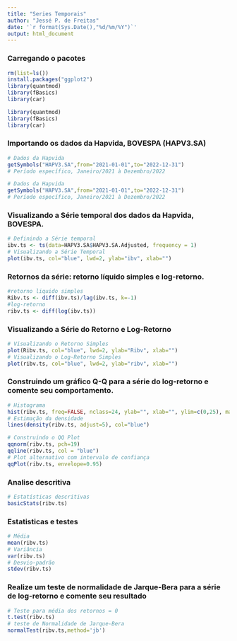 ```yaml
---
title: "Series Temporais"
author: "Jessé P. de Freitas"
date: '`r format(Sys.Date(),"%d/%m/%Y")`'
output: html_document
---
```


### Carregando o pacotes

```r
rm(list=ls())
install.packages("ggplot2")
library(quantmod)
library(fBasics)
library(car)
```
```r
library(quantmod)
library(fBasics)
library(car)
```

### Importando os dados da Hapvida, BOVESPA (HAPV3.SA)

```r
# Dados da Hapvida
getSymbols("HAPV3.SA",from="2021-01-01",to="2022-12-31")  
# Período específico, Janeiro/2021 à Dezembro/2022
```
```r
# Dados da Hapvida
getSymbols("HAPV3.SA",from="2021-01-01",to="2022-12-31")  
# Período específico, Janeiro/2021 à Dezembro/2022
```

### Visualizando a Série temporal dos dados da Hapvida, BOVESPA.

```r
# Definindo a Série temporal
ibv.ts <- ts(data=HAPV3.SA$HAPV3.SA.Adjusted, frequency = 1) 
# Visualizando a Série Temporal
plot(ibv.ts, col="blue", lwd=2, ylab="ibv", xlab="")
```

### Retornos da série: retorno líquido simples e log-retorno.

```r
#retorno liquido simples
Ribv.ts <- diff(ibv.ts)/lag(ibv.ts, k=-1)
#log-retorno
ribv.ts <- diff(log(ibv.ts))     
```

### Visualizando a Série do Retorno e Log-Retorno

```r
# Visualizando o Retorno Simples 
plot(Ribv.ts, col="blue", lwd=2, ylab="Ribv", xlab="")
# Visualizando o Log-Retorno Simples
plot(ribv.ts, col="blue", lwd=2, ylab="ribv", xlab="")
```

### Construindo um gráfico Q-Q para a série do log-retorno e comente seu comportamento.


```r
# Histograma
hist(ribv.ts, freq=FALSE, nclass=24, ylab="", xlab="", ylim=c(0,25), main="")
# Estimação da densidade
lines(density(ribv.ts, adjust=5), col="blue") 

# Construindo o QQ Plot 
qqnorm(ribv.ts, pch=19) 
qqline(ribv.ts, col = "blue")
# Plot alternativo com intervalo de confiança
qqPlot(ribv.ts, envelope=0.95) 
```

### Analise descritiva

```r
# Estatísticas descritivas
basicStats(ribv.ts) 
```

### Estatisticas e testes
```r
# Média
mean(ribv.ts) 
# Variância
var(ribv.ts) 
# Desvio-padrão
stdev(ribv.ts) 
```

### Realize um teste de normalidade de Jarque-Bera para a série de log-retorno e comente seu resultado
```r
# Teste para média dos retornos = 0
t.test(ribv.ts)  
# teste de Normalidade de Jarque-Bera
normalTest(ribv.ts,method='jb') 
```